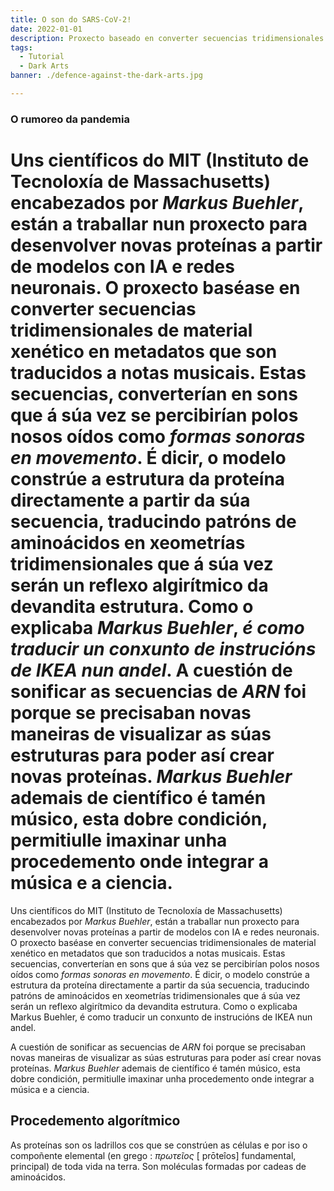 ```yaml
---
title: O son do SARS-CoV-2!
date: 2022-01-01
description: Proxecto baseado en converter secuencias tridimensionales de material xenético en metadatos que son traducidos a notas musicais.
tags:
  - Tutorial
  - Dark Arts
banner: ./defence-against-the-dark-arts.jpg

---
```


### O rumoreo da pandemia


Uns científicos do  MIT (Instituto de Tecnoloxía de  Massachusetts) encabezados por *Markus Buehler*, están a traballar nun proxecto para desenvolver novas proteínas a partir de modelos con IA e redes neuronais. O proxecto baséase en converter secuencias
tridimensionales de material xenético en metadatos  que son traducidos a notas musicais. Estas secuencias, converterían en sons que á súa vez se percibirían polos nosos oídos como *formas sonoras en movemento*. É dicir, o modelo constrúe a estrutura da proteína directamente a partir da súa secuencia, traducindo patróns de  aminoácidos en xeometrías  tridimensionales que á súa vez serán un reflexo  algirítmico da devandita estrutura. Como o explicaba *Markus Buehler*, *é como traducir un conxunto de instrucións de IKEA nun andel*. 
A cuestión de  sonificar as secuencias de *ARN* foi  porque se precisaban novas maneiras de visualizar as súas estruturas para poder así crear novas proteínas. *Markus Buehler* ademais de científico é tamén músico,  esta dobre condición, permitiulle imaxinar unha procedemento onde integrar a música e a ciencia. 
=======
Uns científicos do  MIT (Instituto de Tecnoloxía de  Massachusetts)  encabezados por  *Markus  Buehler*, están a traballar nun proxecto para desenvolver novas proteínas a partir de modelos con  IA e redes neuronais. O proxecto baséase en converter secuencias  tridimensionales de material xenético en metadatos  que son traducidos a notas musicais. Estas secuencias, converterían en sons que á súa vez se percibirían polos nosos oídos como *formas sonoras en movemento*. É dicir, o modelo constrúe a estrutura da proteína directamente a partir da súa secuencia, traducindo patróns de  aminoácidos en xeometrías  tridimensionales que á súa vez serán un reflexo  algirítmico da devandita estrutura. Como o explicaba Markus  Buehler, é como traducir un conxunto de instrucións de IKEA nun andel.

A cuestión de  sonificar as secuencias de *ARN* foi  porque se precisaban novas maneiras de visualizar as súas estruturas para poder así crear novas proteínas. *Markus  Buehler* ademais de científico é tamén músico,  esta dobre condición, permitiulle imaxinar unha procedemento onde integrar a música e a ciencia.


## Procedemento algorítmico 

As proteínas son os ladrillos cos que se constrúen as células e por iso o compoñente elemental (en grego : *πρωτεῖος* [ prōteîos] fundamental, principal) de toda vida na terra. Son moléculas formadas por cadeas de  aminoácidos. 



